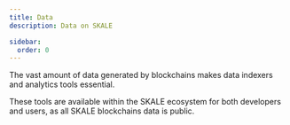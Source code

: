 ```yaml
---
title: Data
description: Data on SKALE

sidebar:
  order: 0
---
```



The vast amount of data generated by blockchains makes data indexers and analytics tools essential. 

These tools are available within the SKALE ecosystem for both developers and users, as all SKALE blockchains data is public.

<CardGrid>
	<LinkCard
		title="Dune"
		href="/builders/tools/data/dune"
		description="SKALE Network data on Dune dashboards"
	/>
	<LinkCard
		title="Subsquid"
		href="/builders/tools/data/subsquid"
		description="Query node framework"
	/>
	<LinkCard 
		title="The Graph"
		href="/builders/tools/data/the-graph"
		description="Indexing protocol"
	/>
</CardGrid>
